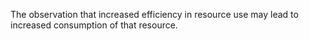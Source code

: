 
The observation that increased efficiency in resource use may lead to increased consumption of that resource.